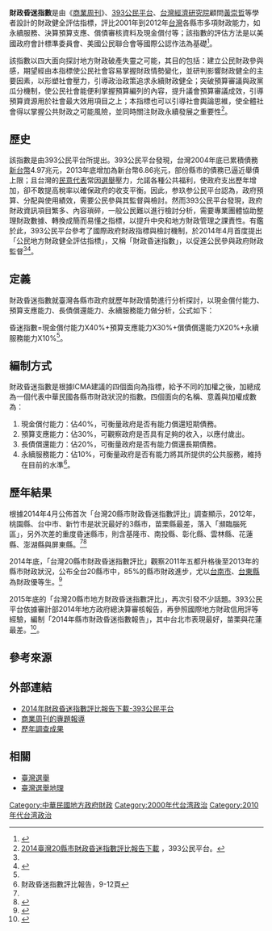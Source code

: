 {{expand|time=2014-10-03T11:34:08+00:00}}
'''財政昏迷指數'''是由《[[商業周刊_(台灣)|商業周刊]]》、[[393公民平台|393公民平台]]、[[台灣經濟研究院|台灣經濟研究院]]顧問[[黃崇哲|黃崇哲]]等學者設計的財政健全評估指標，評比2001年到2012年[[台灣|台灣]]各縣市多項財政能力，如永續服務、決算預算支應、償債審核資料及現金償付等；該指數的評估方法是以美國政府會計標準委員會、美國公民聯合會等國際公認作法為基礎<ref name="蘋果日報_王家俊">{{cite news|author=王家俊|url=http://www.appledaily.com.tw/realtimenews/article/new/20140416/379995/|title=財政昏迷調查　苗縣全台居首　6都南市墊底|date=2014年4月16日|5=|accessdate=2014年10月3日|archive-date=2014年10月6日|archive-url=https://web.archive.org/web/20141006100938/http://www.appledaily.com.tw/realtimenews/article/new/20140416/379995/|dead-url=no}}</ref>。

該指數以四大面向探討地方財政破產失靈之可能，其目的包括：建立公民財政參與感，期望經由本指標使公民社會容易掌握財政情勢變化，並研判影響財政健全的主要因素，以形塑社會壓力，引導政治政策追求永續財政健全；突破預算審議與政黨瓜分機制，使公民社會能便利掌握預算編列的內容，提升議會預算審議成效，引導預算資源用於社會最大效用項目之上；本指標也可以引導社會輿論思維，使全體社會得以掌握公共財政之可能風險，並同時關注財政永續發展之重要性<ref name="393citizen">[http://www.393citizen.com/report.php 2014臺灣20縣市財政昏迷指數評比報告下載] {{Wayback|url=http://www.393citizen.com/report.php |date=20210120102521 }}，393公民平台。</ref>。

==歷史==
該指數是由393公民平台所提出。393公民平台發現，台灣2004年底已累積債務[[新台幣|新台幣]]4.97兆元，2013年底增加為新台幣6.86兆元，部份縣市的債務已逼近舉債上限；且台灣的[[民意代表|民意代表]]常因[[選舉|選舉]]壓力，允諾各種公共福利，使政府支出歷年增加，卻不敢提高稅率以確保政府的收支平衡。因此，参玖参公民平台認為，政府預算、分配與使用績效，需要公民參與其監督與檢討。然而393公民平台發現，政府財政資訊項目繁多、內容瑣碎，一般公民難以進行檢討分析，需要專業團體協助整理財政數據、轉換成簡而易懂之指標，以提升中央和地方財政管理之課責性。有鑑於此，393公民平台參考了國際政府財政指標與檢討機制，於2014年4月首度提出「公民地方財政健全評估指標」，又稱「財政昏迷指數」，以促進公民參與政府財政監督<ref name="393citizen"/><ref name="直轄市及縣市政府財政指標建置之初探">{{cite journal|title=直轄市及縣市政府財政指標建置之初探|author=林恭正；姚名鴻；黃崇哲；蘇建榮|date=2015年1月|}}</ref>。

==定義==
財政昏迷指數就臺灣各縣市政府就歷年財政情勢進行分析探討，以現金償付能力、預算支應能力、長債償還能力、永續服務能力做分析，公式如下：

昏迷指數=現金償付能力X40%+預算支應能力X30%+償債償還能力X20%+永續服務能力X10%<ref name="393citizen"/>。

==編制方式==
財政昏迷指數是根據ICMA建議的四個面向為指標，給予不同的加權之後，加總成為一個代表中華民國各縣市財政狀況的指數。四個面向的名稱、意義與加權成數為：
#現金償付能力：佔40%，可衡量政府是否有能力償還短期債務。
#預算支應能力：佔30%，可觀察政府是否具有足夠的收入，以應付歲出。
#長債償還能力：佔20%，可衡量政府是否有能力償還長期債務。
#永續服務能力：佔10%，可衡量政府是否有能力將其所提供的公共服務，維持在目前的水準<ref>財政昏迷指數評比報告，9-12頁</ref>。

==歷年結果==
根據2014年4月公佈首次「台灣20縣市財政昏迷指數評比」調查顯示，2012年，桃園縣、台中市、新竹市是狀況最好的3縣市，苗栗縣最差，落入「瀕臨腦死區」，另外次差的重度昏迷縣市，則含基隆市、南投縣、彰化縣、雲林縣、花蓮縣、澎湖縣與屏東縣。<ref name="蘋果日報_王家俊"/><ref name="商業周刊">{{cite news|author=商業周刊|url=http://bw.businessweekly.com.tw/press/content.php?id=21672|title=《商業周刊》揭露「台灣20縣市財政昏迷指數評比」|date=2014-04-16|5=|accessdate=2014-10-03|archive-date=2020-11-25|archive-url=https://web.archive.org/web/20201125020800/http://bw.businessweekly.com.tw/press/content.php?id=21672|dead-url=no}}</ref>

2014年底，「台灣20縣市財政昏迷指數評比」觀察2011年五都升格後至2013年的縣市財政狀況，公布全台20縣市中，85%的縣市財政進步，尤以[[臺南市|台南市]]、[[臺東縣|台東縣]]為財政優等生。<ref>{{Cite web|url=http://www.businessweekly.com.tw/KWebArticle.aspx?id=56603|title=商業周刊 - 全台20縣市首長 誰是地方財政好管家？|accessdate=2016-06-14|work=商業周刊|archive-date=2016-05-30|archive-url=https://web.archive.org/web/20160530041731/http://www.businessweekly.com.tw/KWebArticle.aspx?ID=56603|dead-url=no}}</ref>

2015年底的「台灣20縣市地方財政昏迷指數評比」，再次引發不少話題。393公民平台依據審計部2014年地方政府總決算審核報告，再參照國際地方財政信用評等經驗，編制「2014年縣市財政昏迷指數報告」，其中台北市表現最好，苗栗與花蓮最差。<ref>{{Cite web|url=http://www.ettoday.net/news/20151227/620415.htm|title=2014縣市財政昏迷指數出爐　台北居冠苗栗「葉克膜」區|accessdate=2016-06-14|last=新聞雲|first=ETtoday|work=ETtoday 東森新聞雲|language=zh-TW|archive-date=2018-01-17|archive-url=https://web.archive.org/web/20180117104602/https://www.ettoday.net/news/20151227/620415.htm|dead-url=no}}</ref>。

==參考來源==
{{reflist}}

==外部連結==
* [http://www.393citizen.com/report.php  2014年財政昏迷指數評比報告下載-393公民平台] {{Wayback|url=http://www.393citizen.com/report.php |date=20210120102521 }}
* [http://www.businessweekly.com.tw/LFeatureDetail.aspx?ID=302  商業周刊的專題報導] {{Wayback|url=http://www.businessweekly.com.tw/LFeatureDetail.aspx?ID=302 |date=20160304193426 }}
* [http://www.twfact.org/index.php/%E8%B2%A1%E6%94%BF%E6%98%8F%E8%BF%B7%E6%8C%87%E6%95%B8#歷年調查   歷年調查成果] {{Wayback|url=http://www.twfact.org/index.php/%E8%B2%A1%E6%94%BF%E6%98%8F%E8%BF%B7%E6%8C%87%E6%95%B8#歷年調查 |date=20160304115417 }}

==相關==
*[[臺灣選舉|臺灣選舉]]
*[[臺灣選舉地理|臺灣選舉地理]]

[[Category:中華民國地方政府財政|Category:中華民國地方政府財政]]
[[Category:2000年代台湾政治|Category:2000年代台湾政治]]
[[Category:2010年代台湾政治|Category:2010年代台湾政治]]